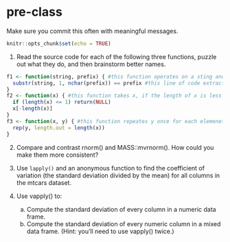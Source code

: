 # pre-class


Make sure you commit this often with meaningful messages. 



```r
knitr::opts_chunk$set(echo = TRUE)
```


1. Read the source code for each of the following three functions, puzzle out what they do, and then brainstorm better names.

``` r
f1 <- function(string, prefix) { #this function operates on a sting and tests whther each element of the character vector starts with the prefix listed in the code. It would retrn a true false. I would name it prefix_true_false
  substr(string, 1, nchar(prefix)) == prefix #this line of code extracts the string, and truncates the string to 
}
f2 <- function(x) { #this function takes x, if the length of x is less than or equal to one, it retunrs a NULL anser, and if it is greater o equal to one, it removes the last element. I might name it remove_last
  if (length(x) <= 1) return(NULL)
  x[-length(x)]
}
f3 <- function(x, y) { #this function repeates y once for each elemenet of x, I might call it duplicate_second
  rep(y, length.out = length(x))
}
```

2. Compare and contrast rnorm() and MASS::mvrnorm(). How could you make them more consistent?


3. Use `lapply()` and an anonymous function to find the coefficient of variation (the standard deviation divided by the mean) for all columns in the mtcars dataset. 

4. Use vapply() to:
    a. Compute the standard deviation of every column in a numeric data frame.
    b. Compute the standard deviation of every numeric column in a mixed data frame. (Hint: you’ll need to use vapply() twice.)
